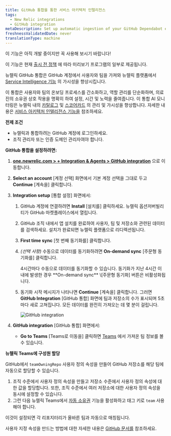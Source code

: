 ```yaml
---
title: GitHub 통합을 통한 서비스 아키텍처 인텔리전스
tags:
  - New Relic integrations
  - GitHub integration
metaDescription: Set up automatic ingestion of your GitHub Dependabot events by using webhook for ongoing ingestion.
freshnessValidatedDate: never
translationType: machine
---
```


<Callout title="시사">
  이 기능은 아직 개발 중이지만 꼭 사용해 보시기 바랍니다!

  이 기능은 현재 [출시 전 정책](/docs/licenses/license-information/referenced-policies/new-relic-pre-release-policy) 에 따라 미리보기 프로그램의 일부로 제공됩니다.
</Callout>

뉴렐릭 GitHub 통합은 GitHub 계정에서 사용자와 팀을 가져와 뉴렐릭 플랫폼에서 [Service Intelligence 기능](/docs/service-architecture-intelligence/getting-started) 의 가시성을 향상시킵니다.

이 통합은 사용자와 팀의 온보딩 프로세스를 간소화하고, 역할 관리를 단순화하며, 의료진의 소유권 상호 작용을 명확히 하여 설정, 시간 및 노력을 줄여줍니다. 이 통합 AI 모니터링은 뉴렐릭 내의 [카탈로그](/docs/service-architecture-intelligence/catalogs/catalogs) 및 [스코어카드](/docs/service-architecture-intelligence/scorecards/getting-started) 의 관리 및 가시성을 향상합니다. 자세한 내용은 [서비스 아키텍처 인텔리전스 기능을](/docs/service-architecture-intelligence/getting-started) 참조하세요.

**전제 조건**

* 뉴렐릭과 통합하려는 GitHub 계정에 로그인하세요.
* 조직 관리자 또는 인증 도메인 관리자여야 합니다.

**GitHub 통합을 설정하려면:**

1. **[one.newrelic.com &gt; + Integration &amp; Agents &gt; GitHub integration](https://one.newrelic.com/marketplace/install-data-source?state=9306060d-b674-b245-083e-ff8d42765e0d)** 으로 이동합니다.

2. **Select an account** \[계정 선택] 화면에서 기본 계정 선택을 그대로 두고 **Continue** \[계속을] 클릭합니다.

3. **Integration setup** \[통합 설정] 화면에서:

   1. GitHub 계정에 연결하려면 **Install** \[설치를] 클릭하세요. 뉴렐릭 옵션저버빌리티가 GitHub 마켓플레이스에서 열립니다.

   2. GitHub 조직 내에서 앱 설치를 완료하여 사용자, 팀 및 저장소와 관련된 데이터를 검색하세요. 설치가 완료되면 뉴렐릭 플랫폼으로 리디렉션됩니다.

   3. **First time sync** \[첫 번째 동기화를] 클릭합니다.

   4. *(선택 사항)* 수동으로 데이터를 동기화하려면 **On-demand sync** \[주문형 동기화를] 클릭합니다.

      <Callout variant="tip" title="팁">
        4시간마다 수동으로 데이터를 동기화할 수 있습니다. 동기화가 지난 4시간 이내에 발생한 경우 **On-demand sync** \[주문형 동기화] 버튼은 비활성화됩니다.
      </Callout>

   5. 동기화 시작 메시지가 나타나면 **Continue** \[계속을] 클릭합니다. 그러면 **GitHub Integration** \[GitHub 통합] 화면에 팀과 저장소의 수가 표시되며 5초마다 새로 고쳐집니다. 모든 데이터를 완전히 가져오는 데 몇 분이 걸립니다.

      <img title="GitHub integration" alt="GitHub integration" src="/images/github-integration-progress.webp" />

4. **GitHub integration** \[GitHub 통합] 화면에서:

   * **Go to Teams** \[Teams로 이동을] 클릭하면 [Teams](/docs/service-architecture-intelligence/teams/teams) 에서 가져온 팀 정보를 볼 수 있습니다.

**뉴렐릭 Teams에 구성원 할당**

GitHub에서 `teamOwningRepo` 사용자 정의 속성을 만들어 GitHub 저장소를 해당 팀에 자동으로 할당할 수 있습니다.

1. 조직 수준에서 사용자 정의 속성을 만들고 저장소 수준에서 사용자 정의 속성에 대한 값을 할당합니다. 또한, 조직 수준에서 여러 저장소에 대한 사용자 정의 속성을 동시에 설정할 수 있습니다.
2. 그런 다음 뉴렐릭 Teams에서 [자동 소유권](/docs/service-architecture-intelligence/teams/manage-teams/#assign-ownership) 기능을 활성화하고 태그 키로 `team` 사용해야 합니다.

이것이 설정되면 각 리포지터리가 올바른 팀과 자동으로 매칭됩니다.

사용자 지정 속성을 만드는 방법에 대한 자세한 내용은 [GitHub 문서를](https://docs.github.com/en/organizations/managing-organization-settings/managing-custom-properties-for-repositories-in-your-organization) 참조하세요.